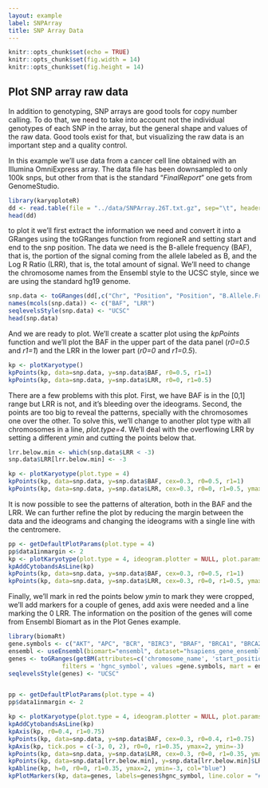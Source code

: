 ```yaml
---
layout: example
label: SNPArray
title: SNP Array Data
---
```



```r
knitr::opts_chunk$set(echo = TRUE)
knitr::opts_chunk$set(fig.width = 14)
knitr::opts_chunk$set(fig.height = 14)
```

## Plot SNP array raw data

In addition to genotyping, SNP arrays are good tools for copy number calling. To
do that, we need to take into account not the individual genotypes of each SNP
in the array, but the general shape and values of the raw data. Good tools exist 
for that, but visualizing the raw data is an important step and a quality control.

In this example we'll use data from a cancer cell line obtained with an Illumina
OmniExpress array. The data file has been downsampled to only 100k snps, but 
other from that is the standard "_FinalReport_" one gets from GenomeStudio.

```r
library(karyoploteR)
dd <- read.table(file = "../data/SNPArray.26T.txt.gz", sep="\t", header=TRUE, stringsAsFactors = FALSE)
head(dd)
```

to plot it we'll first extract the information we need and convert it into a 
GRanges using the toGRanges function from regioneR and setting start and end 
to the snp position. The data we need is the B-allele frequency (BAF), that is,
the portion of the signal coming from the allele labeled as B, and the 
Log R Ratio (LRR), that is, the total amount of signal. We'll need to change 
the chromosome names from the Ensembl style to the UCSC style, since we are
using the standard hg19 genome.

```r
snp.data <- toGRanges(dd[,c("Chr", "Position", "Position", "B.Allele.Freq", "Log.R.Ratio")])
names(mcols(snp.data)) <- c("BAF", "LRR")
seqlevelsStyle(snp.data) <- "UCSC"
head(snp.data)
```

And we are ready to plot. We'll create a scatter plot using the _kpPoints_
function and we'll plot the BAF in the upper part of the data panel 
(_r0=0.5_ and _r1=1_) and the LRR in the lower part (_r0=0_ and _r1=0.5_).

```r
kp <- plotKaryotype()
kpPoints(kp, data=snp.data, y=snp.data$BAF, r0=0.5, r1=1)
kpPoints(kp, data=snp.data, y=snp.data$LRR, r0=0, r1=0.5)
```

There are a few problems with this plot. First, we have BAF is in the [0,1] range
but LRR is not, and it's bleeding over the ideograms. Second, the points are
too big to reveal the patterns, specially with the chromosomes one over the other.
To solve this, we'll change to another plot type with all chromosomes in a line,
_plot.type=4_. We'll deal with the overflowing LRR by setting a different _ymin_
and cutting the points below that.

```r
lrr.below.min <- which(snp.data$LRR < -3)
snp.data$LRR[lrr.below.min] <- -3

kp <- plotKaryotype(plot.type = 4)
kpPoints(kp, data=snp.data, y=snp.data$BAF, cex=0.3, r0=0.5, r1=1)
kpPoints(kp, data=snp.data, y=snp.data$LRR, cex=0.3, r0=0, r1=0.5, ymax=2, ymin=-3)
```

It is now possible to see the patterns of alteration, both in the BAF and the 
LRR. We can further refine the plot by reducing the margin between the data and
the ideograms and changing the ideograms with a single line with the centromere.

```r
pp <- getDefaultPlotParams(plot.type = 4)
pp$data1inmargin <- 2
kp <- plotKaryotype(plot.type = 4, ideogram.plotter = NULL, plot.params = pp)
kpAddCytobandsAsLine(kp)
kpPoints(kp, data=snp.data, y=snp.data$BAF, cex=0.3, r0=0.5, r1=1)
kpPoints(kp, data=snp.data, y=snp.data$LRR, cex=0.3, r0=0, r1=0.5, ymax=2, ymin=-3)
```

Finally, we'll mark in red the points below _ymin_ to mark they were cropped,
we'll add markers for a couple of genes, add axis were needed and a line marking
the 0 LRR. The information on the position of the genes will come from Ensembl
Biomart as in the Plot Genes example.

```r
library(biomaRt)
gene.symbols <- c("AKT", "APC", "BCR", "BIRC3", "BRAF", "BRCA1", "BRCA2", "CDKN2C", "FEV", "TP53", "PTEN", "RB")
ensembl <- useEnsembl(biomart="ensembl", dataset="hsapiens_gene_ensembl", version=67)
genes <- toGRanges(getBM(attributes=c('chromosome_name', 'start_position', 'end_position', 'hgnc_symbol'),
               filters = 'hgnc_symbol', values =gene.symbols, mart = ensembl))
seqlevelsStyle(genes) <- "UCSC"


pp <- getDefaultPlotParams(plot.type = 4)
pp$data1inmargin <- 2

kp <- plotKaryotype(plot.type = 4, ideogram.plotter = NULL, plot.params = pp)
kpAddCytobandsAsLine(kp)
kpAxis(kp, r0=0.4, r1=0.75)
kpPoints(kp, data=snp.data, y=snp.data$BAF, cex=0.3, r0=0.4, r1=0.75)
kpAxis(kp, tick.pos = c(-3, 0, 2), r0=0, r1=0.35, ymax=2, ymin=-3)
kpPoints(kp, data=snp.data, y=snp.data$LRR, cex=0.3, r0=0, r1=0.35, ymax=2, ymin=-3)
kpPoints(kp, data=snp.data[lrr.below.min], y=snp.data[lrr.below.min]$LRR, cex=0.3, r0=0, r1=0.35, ymax=2, ymin=-3, col="red")
kpAbline(kp, h=0, r0=0, r1=0.35, ymax=2, ymin=-3, col="blue")
kpPlotMarkers(kp, data=genes, labels=genes$hgnc_symbol, line.color = "#555555", marker.parts = c(0.95,0.025,0.025),  r1=1.05)

```